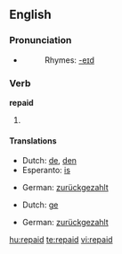 ==English==

===Pronunciation===
* {{IPA|/ɻi'peɪd/}}
*: Rhymes: [[Rhymes:English:-eɪd|-eɪd]]

===Verb===
'''repaid'''

# {{past of| to [[repay]]}}

====Translations====
{{trans-top|past tense of repay}}
* Dutch: [[de]], [[den]]
* Esperanto: [[is]]
{{trans-mid}}
* German: [[zurückgezahlt]]
{{trans-bottom}}
{{trans-top|past participle of repay}}
* Dutch: [[ge]]
{{trans-mid}}
* German: [[zurückgezahlt]]
{{trans-bottom}}

[[hu:repaid]]
[[te:repaid]]
[[vi:repaid]]
